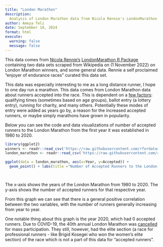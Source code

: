 ```yaml
---
title: "London Marathon"
description:
  Analysis of London Marathon data from Nicola Rennie's LondonMarathon R Package 
author: Ameya Teli
date: September 18, 2024
format: html
execute: 
  warning: false
  message: false
---
```


This data comes from [Nicola Rennie's](https://github.com/nrennie) [LondonMarathon R Package](https://github.com/nrennie/LondonMarathon) containing two data sets scraped from Wikipedia on (1 November 2022) on London Marathon winners, and some general data. Rennie a self proclaimed "enjoyer of endurance races" curated this data set. 

This data was especially interesting to me as a long distance runner, I hope to one day run a marathon. This data comes from London Marathon data about runners accepted into the race. This is dependent on a [few factors](https://blog.irace.ai/london-marathon-qualifying-times): qualifying times (sometimes based on age groups), ballot entry (a lottery entry), running for charity, and many others. Potentially these modes of entry were added as years go by, a reason for the increased accepted runners, or maybe simply marathons have grown in popularity.   


Below you can see the code and data visualizations of number of accepted runners to the London Marathon from the first year it was established in 1980 to 2020. 

```r
library(ggplot2)
winners <- readr::read_csv('https://raw.githubusercontent.com/rfordatascience/tidytuesday/master/data/2023/2023-04-25/winners.csv')
london_marathon <- readr::read_csv('https://raw.githubusercontent.com/rfordatascience/tidytuesday/master/data/2023/2023-04-25/london_marathon.csv')

ggplot(data = london_marathon, aes(x=Year, y=Accepted)) +
  geom_point() + labs(title ="Number of Accepted Runners to the London Marathon vs Year")

 
```

The x-axis shows the years of the London Marathon from 1980 to 2020. The y-axis shows the number of accepted runners for that respective year. 

From this graph we can see that there is a general positive correlation between the two variables, with the number of runners generally increasing from year to year. 

One notable thing about this graph is the year 2020, which had 0 accepted runners. Due to COVID-19, the 40th annual London Marathon was [cancelled](https://en.wikipedia.org/wiki/2020_London_Marathon#:~:text=The%202020%20London%20Marathon%20was,mass%20participation%20event%20was%20cancelled.) for mass participation. They still, however, had the elite section (a race for professional runners - like Brigid Kosegei who won the women's elite section) of the race which is not a part of this data for "accepted runners". 